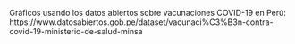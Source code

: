 Gráficos usando los datos abiertos sobre vacunaciones COVID-19 en Perú: https://www.datosabiertos.gob.pe/dataset/vacunaci%C3%B3n-contra-covid-19-ministerio-de-salud-minsa
